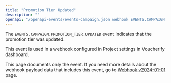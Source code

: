 ```yaml
---
title: "Promotion Tier Updated"
description: ""
openapi: "/openapi-events/events-campaign.json webhook EVENTS.CAMPAIGN.PROMOTION_TIER.UPDATED"
---
```


The `EVENTS.CAMPAIGN.PROMOTION_TIER.UPDATED` event indicates that the promotion tier was updated.

This event is used in a webhook configured in Project settings in Voucherify dashboard.

<note>This page documents only the event. If you need more details about the webhook payload data that includes this event, go to [Webhook v2024-01-01](/api-reference/introduction-to-webhooks "Introduction to webhooks v2024-01-01") page.</note>